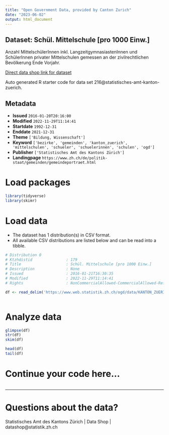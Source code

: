 ```yaml
---
title: "Open Government Data, provided by Canton Zurich"
date: "2023-06-02"
output: html_document
---
```


## Dataset: Schül. Mittelschule [pro 1000 Einw.]

Anzahl MittelschülerInnen inkl. LangzeitgymnasiastenInnen und SchülerInnen privater Mittelschulen gemessen an der zivilrechtlichen Bevölkerung Ende Vorjahr.

[Direct data shop link for dataset](https://www.zh.ch/de/politik-staat/opendata.html#/datasets/216@statistisches-amt-kanton-zuerich)

Auto generated R starter code for data set 216@statistisches-amt-kanton-zuerich.

## Metadata

- **Issued** `2016-01-20T20:16:00`
- **Modified** `2022-11-29T11:14:41`
- **Startdate** `1992-12-31`
- **Enddate** `2021-12-31`
- **Theme** `['Bildung, Wissenschaft']`
- **Keyword** `['bezirke', 'gemeinden', 'kanton_zuerich', 'mittelschulen', 'schueler', 'schuelerinnen', 'schulen', 'ogd']`
- **Publisher** `['Statistisches Amt des Kantons Zürich']`
- **Landingpage** `https://www.zh.ch/de/politik-staat/gemeinden/gemeindeportraet.html`


# Load packages

```r

library(tidyverse)
library(skimr)

```

# Load data

-   The dataset has 1 distribution(s) in CSV format.
-   All available CSV distributions are listed below and can be read into a tibble.

```r

# Distribution 0
# Ktzhdistid               : 179
# Title                    : Schül. Mittelschule [pro 1000 Einw.]
# Description              : None
# Issued                   : 2016-01-21T16:30:35
# Modified                 : 2022-11-29T11:14:41
# Rights                   : NonCommercialAllowed-CommercialAllowed-ReferenceRequired

df <- read_delim('https://www.web.statistik.zh.ch/ogd/data/KANTON_ZUERICH_146.csv')



```

# Analyze data

```r

glimpse(df)
str(df)
skim(df)

head(df)
tail(df)

```

# Continue your code here...

```r

```

------------------------------------------------------------------------

# Questions about the data?

Statistisches Amt des Kantons Zürich | Data Shop | datashop@statistik.zh.ch
